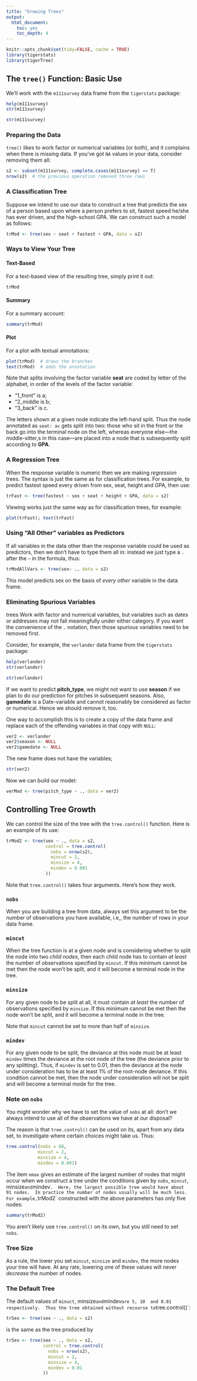 ```yaml
---
title: "Growing Trees"
output:
  html_document:
    toc: yes
    toc_depth: 4
---
```


```r
knitr::opts_chunk$set(tidy=FALSE, cache = TRUE)
library(tigerstats)
library(tigerTree)
```

## The `tree()` Function:  Basic Use

We'll work with the `m111survey` data frame from the `tigerstats` package:

```r
help(m111survey)
str(m111survey)
```

```r
str(m111survey)
```

### Preparing the Data

`tree()` likes to work factor or numerical variables (or both), and it complains when there is missing data.  If you've got `NA` values in your data, consider removing them all:

```r
s2 <- subset(m111survey, complete.cases(m111survey) == T)
nrow(s2)  # the previous operation removed three rows
```

### A Classification Tree

Suppose we intend to use our data to construct a tree that predicts the sex of a person based upon where a person prefers to sit, fastest speed he/she has ever driven, and the high-school GPA.  We can construct such a model as follows:

```r
trMod <- tree(sex ~ seat + fastest + GPA, data = s2)
```

### Ways to View Your Tree

#### Text-Based

For a text-based view of the resulting tree, simply print it out:

```r
trMod
```

#### Summary

For a summary account:

```r
summary(trMod)
```

#### Plot

For a plot with textual annotations:

```r
plot(trMod)  # draws the branches
text(trMod)  # adds the annotation
```

Note that splits involving the factor variable **seat** are coded by letter of the alphabet, in order of the levels of the factor variable:

* "1_front" is a;
* "2_middle is b;
* "3_back" is c.

The letters shown at a given node indicate the left-hand split.  Thus the node annotated as `seat: ac` gets split into two: those who sit in the front or the back go into the terminal node on the left, whereas everyone else---the middle-sitter,s in this case---are placed into a node that is subsequently split according to **GPA**.

### A Regression Tree

When the response variable is numeric then we are making *regression* trees.  The syntax is just the same as for classification trees.  For example, to predict fastest speed every driven from sex, seat, height and GPA, then use:

```r
trFast <- tree(fastest ~ sex + seat + height + GPA, data = s2)
```

Viewing works just the same way as for classification trees, for example:

```r
plot(trFast); text(trFast)
```

### Using "All Other" variables as Predictors

If all variables in the data other than the response variable could be used as predictors, then we don't have to type them all in:  instead we just type a `.` after the `~` in the formula, thus:

```r
trModAllVars <- tree(sex~ ., data = s2)
```

This model predicts sex on the basis of *every other* variable in the data frame.

### Eliminating Spurious Variables

trees Work with factor and numerical variables, but variables such as dates or addresses may not fall meaningfully under either category.  If you want the convenience of the `.` notation, then those spurious variables need to be removed first.

Consider, for example, the `verlander` data frame from the `tigerstats` package:

```r
help(verlander)
str(verlander)
```

```r
str(verlander)
```

If we want to predict **pitch_type**, we might not want to use **season** if we plan to do our prediction for pitches in subsequent seasons.  Also, **gamedate** is a Date-variable and cannot reasonably be considered as factor or numerical.  Hence we should remove it, too.

One way to accomplish this is to create a copy of the data frame and replace each of the offending variables in that copy with `NULL`:

```r
ver2 <- verlander
ver2$season <- NULL
ver2$gamedate <- NULL
```

The new frame does not have the variables;

```r
str(ver2)
```


Now we can build our model:

```r
verMod <- tree(pitch_type ~ ., data = ver2)
```

## Controlling Tree Growth

We can control the size of the tree with the `tree.control()` function.  Here is an example of its use:

```r
trMod2 <- tree(sex ~ ., data = s2,
               control = tree.control(
                 nobs = nrow(s2),
                 mincut = 2,
                 minsize = 4,
                 mindev = 0.001
               ))
```

Note that `tree.control()` takes four arguments.  Here's how they work.

### `nobs`

When you are building a tree from data, always set this argument to be the number of observations you have available, i.e,, the number of rows in your data frame.

### `mincut`

When the tree function is at a given node and is considering whether to split the node into two *child nodes*, then each child node has to contain *at least* the number of observations specified by `mincut`.  If this minimum cannot be met then the node won't be split, and it will become a terminal node in the tree.

### `minsize`

For any given node to be split at all, it must contain *at least* the number of observations specified by `minsize`.  If this minimum cannot be met then the node won't be split, and it will become a terminal node in the tree.

Note that `mincut` cannot be set to more than half of `minsize`.

### `mindev`

For any given node to be split, the deviance at this node must be at least `mindev` times the deviance at the root node of the tree (the deviance prior to any splitting).  Thus, if `mindev` is set to 0.01, then the deviance at the node under consideration has to be at least 1% of the root-node deviance.  If this condition cannot be met, then the node under consideration will not be split and will become a terminal mode for the tree.

### Note on `nobs`

You might wonder why we have to set the value of `nobs` at all:  don't we always intend to use all of the observations we have at our disposal?

The reason is that `tree.control()` can be used on its, apart from any data set, to investigate where certain choices might take us.  Thus:

```r
tree.control(nobs = 68,
            mincut = 2,
            minsize = 4,
            mindev = 0.001)
```

The item `nmax` gives an estimate of the largest number of nodes that might occur when we construct a tree under the conditions given by `nobs`, `mincut`, minsize` and `mindev`.  Here, the largest possible tree would have about 91 nodes.  In practice the number of nodes usually will be much less.  For example, `trMod2` constructed with the above parameters has only five nodes:

```r
summary(trMod2)
```

You aren't likely use `tree.control()` on its own, but you still need to set `nobs`.

### Tree Size

As a rule, the lower you set `mincut`, `minsize` and `mindev`, the more nodes your tree will have.  At any rate, lowering one of these values will never *decrease* the number of nodes.

### The Default Tree

The default values of `minuct`, minsize` and `mindev` are 5, 10  and 0.01 respectively.  Thus the tree obtained without recourse to `tree.control()`:

```r
trSex <- tree(sex ~ ., data = s2)
```

is the same as the tree produced by

```r
trSex <- tree(sex ~ ., data = s2,
              control = tree.control(
                nobs = nrow(s2),
                mincut = 2,
                minsize = 4,
                mindev = 0.01
              ))
```













